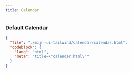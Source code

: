 ```yaml
---
title: Calendar
---
```

### Default Calendar

<TWComponentPreview src="/calendar/calendar" />

```json doc-gen:file
{
  "file": "./mijn-ui-tailwind/calendar/calendar.html",
  "codeblock": {
    "lang": "html",
    "meta": "title=\"calendar.html\""
  }
}
```
